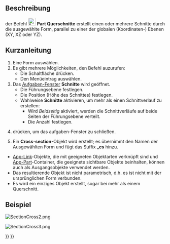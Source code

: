 <languages/>

{{Docnav/de
|[[Part_Section/de|Schnittkurve]]
|[[Part_Offset/de|Versatz]]
|[[Part_Workbench/de|Part]]
|IconL=Part_Section.svg
|IconR=Part_Offset.svg
|IconC=Workbench_Part.svg
}}

{{GuiCommand/de
|Name=Part CrossSections
|Name/de=Part Querschnitte
|MenuLocation=Formteil → Schnitte...
|Workbenches=[[Part_Workbench/de|Part]]
|SeeAlso=[[Part_Section/de|Part Schnittkurve]]
}}

<span id="Description"></span>
==Beschreibung==

der Befehl [[Image:Part_CrossSections.svg|24px]] '''Part Querschnitte''' erstellt einen oder mehrere Schnitte durch die ausgewählte Form, parallel zu einer der globalen (Koordinaten-) Ebenen (XY, XZ oder YZ).

<span id="Usage"></span>
==Kurzanleitung==

# Eine Form auswählen.
# Es gibt mehrere Möglichkeiten, den Befehl auzurufen:
#* Die Schaltfläche {{Button|[[Image:Part_CrossSections.svg|16px]] [[Part_CrossSections/de|Schnitte...]]}} drücken.
#* Den Menüeintrag {{MenuCommand|Part → [[Image:Part_CrossSections.svg|16px]] Schnitte...}} auswählen.
# Das [[Task_panel/de|Aufgaben-Fenster]] '''Schnitte''' wird geöffnet.
#* Die Führungsebene festlegen.
#* Die Position (Höhe des Schnittes) festlegen.
#* Wahlweise '''Schnitte''' aktivieren, um mehr als einen Schnittverlauf zu erstellen:
#** Wird ''Beidseitig'' aktiviert, werden die Schnittverläufe auf beide Seiten der Führungsebene verteilt.
#** Die Anzahl festlegen.
# {{Button|OK}} drücken, um das aufgaben-Fenster zu schließen.
# Ein '''Cross-section'''-Objekt wird erstellt; es übernimmt den Namen der Ausgewählten Form und fügt das Suffix '''_cs''' hinzu.

<span id="Notes"></span>
{{Part Tools navi/de}}

* [[App_Link/de|App-Link]]-Objekte, die mit geeigneten Objektarten verknüpft sind und [[App_Part/de|App-Part]]-Container, die geeignete sichtbare Objekte beinhalten, können auch als Ausgangsobjekte verwendet werden. {{Version/de|0.20}}
* Das resultierende Objekt ist nicht parametrisch, d.h. es ist nicht mit der ursprünglichen Form verbunden.
* Es wird ein einziges Objekt erstellt, sogar bei mehr als einem Querschnitt.

<span id="Example"></span>
==Beispiel==

[[Image:SectionCross2.png]]
{{Caption|Eingabe}}

[[Image:SectionCross3.png]]
{{Caption|Ergebnis}}


{{Docnav/de
|[[Part_Section/de|Schnittkurve]]
|[[Part_Offset/de|Versatz]]
|[[Part_Workbench/de|Part]]
|IconL=Part_Section.svg
|IconR=Part_Offset.svg
|IconC=Workbench_Part.svg
}}

{{Part_Tools_navi{{#translation:}}}}
{{Userdocnavi{{#translation:}}}}